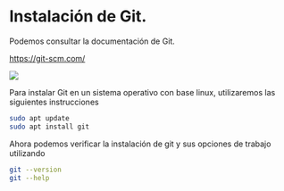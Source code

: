 # Instalación de Git.

Podemos consultar la documentación de Git.

<https://git-scm.com/>

![](images/clipboard-4293259400.png)

Para instalar Git en un sistema operativo con base linux, utilizaremos las siguientes instrucciones

``` .bash
sudo apt update
sudo apt install git
```

Ahora podemos verificar la instalación de git y sus opciones de trabajo utilizando

``` .bash
git --version
git --help
```
